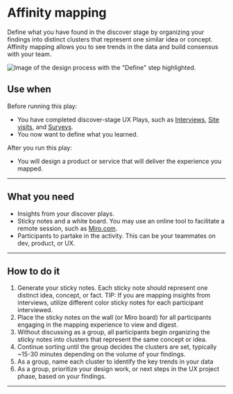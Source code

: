 # Affinity mapping

Define what you have found in the discover stage by organizing your findings into distinct clusters that represent one similar idea or concept. Affinity mapping allows you to see trends in the data and build consensus with your team. 

<ImageBlock>

![Image of the design process with the "Define" step highlighted.](./images/affinity-mapping.png)

</ImageBlock>

## Use when 

Before running this play:

- You have completed discover-stage UX Plays, such as [Interviews](/get-started/other/ux-plays/interview/discover), [Site visits](/get-started/other/ux-plays/site-visit), and [Surveys](/get-started/other/ux-plays/survey/discover).
- You now want to define what you learned. 

After you run this play:

- You will design a product or service that will deliver the experience you mapped.

---

## What you need

- Insights from your discover plays. 
- Sticky notes and a white board. You may use an online tool to facilitate a remote session, such as [Miro.com](https://miro.com).
- Participants to partake in the activity. This can be your teammates on dev, product, or UX. 

---

## How to do it

1. Generate your sticky notes. Each sticky note should represent one distinct idea, concept, or fact. TIP: If you are mapping insights from interviews, utilize different color sticky notes for each participant interviewed.
2. Place the sticky notes on the wall (or Miro board) for all participants engaging in the mapping experience to view and digest.
3. Without discussing as a group, all participants begin organizing the sticky notes into clusters that represent the same concept or idea.
4. Continue sorting until the group decides the clusters are set, typically ~15-30 minutes depending on the volume of your findings.
5. As a group, name each cluster to identify the key trends in your data
6. As a group, prioritize your design work, or next steps in the UX project phase, based on your findings.

---

<PlayHelp />

